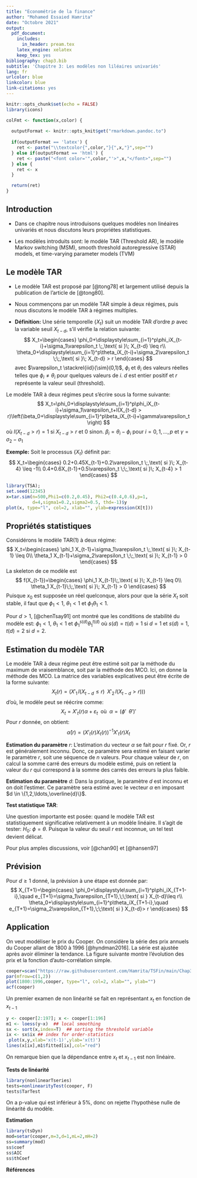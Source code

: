 ```yaml
---
title: "Econométrie de la finance"
author: "Mohamed Essaied Hamrita"
date: "Octobre 2021"
output:
  pdf_document: 
    includes:
      in_header: pream.tex
    latex_engine: xelatex
    keep_tex: yes
bibliography: chap3.bib
subtitle: 'Chapitre 3: Les modèles non liléaires univariés'
lang: fr
urlcolor: blue
linkcolor: blue
link-citations: yes
---
```



```r
knitr::opts_chunk$set(echo = FALSE)
library(icons)
```
```r
colFmt <- function(x,color) {
  
  outputFormat <- knitr::opts_knit$get("rmarkdown.pandoc.to")
  
  if(outputFormat == 'latex') {
    ret <- paste("\\textcolor{",color,"}{",x,"}",sep="")
  } else if(outputFormat == 'html') {
    ret <- paste("<font color='",color,"'>",x,"</font>",sep="")
  } else {
    ret <- x
  }

  return(ret)
}
```

## Introduction

- Dans ce chapitre nous introduisons quelques modèles non linéaires univariés et nous discutons leurs propriétes statistiques.

- Les modèles introduits sont: le modèle TAR (Threshold AR), le modèle Markov switching (MSM), smooth threshold
autoregressive (STAR) models, et time-varying parameter models (TVM)

## Le modèle TAR

- Le modèle TAR est proposé par [@tong78] et largement utilisé depuis la publication de l'article de [@tong80].

- Nous commençons par un modèle TAR simple à deux régimes, puis nous discutons le modèle TAR à régimes multiples.

- __Définition:__ Une série temporelle $\{X_t\}$ suit un modèle TAR d'ordre $p$ avec la variable seuil $X_{t-d}$, s'il vérifie la relation suivante:
$$
X_t=\begin{cases}
\phi_0+\displaystyle\sum_{i=1}^p\phi_iX_{t-i}+\sigma_1\varepsilon_t \;,\text{ si }\; X_{t-d} \leq r\\
\theta_0+\displaystyle\sum_{i=1}^p\theta_iX_{t-i}+\sigma_2\varepsilon_t \;\;,\text{ si }\; X_{t-d} > r
\end{cases}
$$
avec $\varepsilon_t \stackrel{iid}{\sim}(0,1)$, $\phi_i$ et $\theta_i$ des valeurs réelles telles que $\phi_i \neq \theta_i$ pour quelques valeurs de $i$. $d$ est entier positif et $r$ représente la valeur seuil (threshold).


Le modèle TAR à deux régimes peut s'écrire sous la forme suivante:
$$
X_t=\phi_0+\displaystyle\sum_{i=1}^p\phi_iX_{t-i}+\sigma_1\varepsilon_t+I(X_{t-d} > r)\left(\beta_0+\displaystyle\sum_{i=1}^p\beta_iX_{t-i}+\gamma\varepsilon_t \right)
$$
où $I(X_{t-d} > r)=1$ si $X_{t-d} > r$ et $0$ sinon. $\beta_i=\theta_i-\phi_i$ pour $i=0,1,\ldots,p$ et $\gamma=\sigma_2-\sigma_1$


__Exemple:__  Soit le processus $\{X_t\}$ définit par: 
$$
X_t=\begin{cases}
0.2+0.45X_{t-1}+0.2\varepsilon_t \;,\text{ si }\; X_{t-4} \leq -1\\
0.4+0.6X_{t-1}+0.5\varepsilon_t \;\;,\text{ si }\; X_{t-4} > 1
\end{cases}
$$
```r
library(TSA); 
set.seed(12345)
x=tar.sim(n=500,Phi1=c(0.2,0.45), Phi2=c(0.4,0.6),p=1,
          d=4,sigma1=0.2,sigma2=0.5, thd=-1)$y
plot(x, type="l", col=2, xlab="", ylab=expression(X[t]))
```


## Propriétés statistiques

Considérons le modèle TAR$(1)$ à deux régime:
$$
X_t=\begin{cases}
\phi_1 X_{t-1}+\sigma_1\varepsilon_t \;,\text{ si }\; X_{t-1} \leq 0\\
\theta_1 X_{t-1}+\sigma_2\varepsilon_t \;\;,\text{ si }\; X_{t-1} > 0
\end{cases}
$$
La skeleton de ce modèle est
$$
f(X_{t-1})=\begin{cases}
\phi_1 X_{t-1}\;,\text{ si }\; X_{t-1} \leq 0\\
\theta_1 X_{t-1}\;\;,\text{ si }\; X_{t-1} > 0
\end{cases}
$$
Puisque $x_0$ est supposée un réel quelconque, alors pour que la série $X_t$ soit stable, il faut que $\phi_1 < 1$, $\theta_1 < 1$ et $\phi_1 \theta_1 <1$.

Pour $d>1$, [@chenTsay91] ont montré que les conditions de stabilité du modèle est: $\phi_1 <1$, $\theta_1 <1$ et $\phi_1^{s(d)}\theta_1^{t(d)}$ où $s(d)=t(d)=1$ si $d=1$ et $s(d)=1$, $t(d)=2$ si $d=2$.

## Estimation du modèle TAR

Le modèle TAR à deux régime peut être estimé soit par la méthode du maximum de vraisemblance, soit par la méthode des MCO. Ici, on donne la méthode des MCO. La matrice des variables explicatives peut être écrite de la forme suivante:
$$
X_t(r)=\left(X'_1 \,I(X_{t-d}\leq r)\;\;X'_2\,I(X_{t-d} > r)) \right)
$$
d'où, le modèle peut se réécrire comme:
$$
X_t=X'_t(r)\alpha+\varepsilon_t\;\text{ où }\; \alpha=(\phi'\;\;\theta')'
$$
Pour $r$ donnée, on obtient:
$$
\widehat{\alpha}(r)=\left(X'_t(r)X_t(r)\right)^{-1}X'_t(r)X_t
$$


__Estimation du paramètre__ $r$: L'estimation du vecteur $\alpha$ se fait pour $r$ fixé. Or, $r$ est généralement inconnu. Donc, ce paramètre sera estimé en faisant varier le paramètre $r$, soit une séquence de $n$ valeurs. Pour chaque valeur de $r$, on calcul la somme carré des erreurs du modèle estimé, puis on retient la valeur du $r$ qui correspond à la somme des carrés des erreurs la plus faible.

__Estimation du paramètre__ $d$: Dans la pratique, le paramètre $d$ est inconnu et on doit l'estimer. Ce paramètre sera estimé avec le vecteur $\alpha$ en imposant $d \in \{1,2,\ldots,\overline{d}\}$.

__Test statistique TAR__: 

Une question importante est posée: quand le modèle TAR est statistiquement significative relativement à un modèle linéaire. Il s'agit de tester: $H_0:\; \phi=\theta$. Puisque la valeur du seuil $r$ est inconnue, un tel test devient délicat.

Pour plus amples discussions, voir [@chan90] et [@hansen97]

## Prévision


Pour $d \geq 1$ donné, la prévision à une étape est donnée par:
$$
X_{T+1}=\begin{cases}
\phi_0+\displaystyle\sum_{i=1}^p\phi_iX_{T+1-i},\quad e_{T+1}=\sigma_1\varepsilon_{T+1},\;\;\text{ si } X_{t-d}\leq r\\
\theta_0+\displaystyle\sum_{i=1}^p\theta_iX_{T+1-i},\quad e_{T+1}=\sigma_2\varepsilon_{T+1},\;\;\text{ si } X_{t-d}> r
\end{cases}
$$

## Application

On veut modéliser le prix du Cooper. On considère la série des prix annuels du Cooper allant de 1800 à 1996 [@hyndman2016]. La série est ajustée après avoir éliminer la tendance. La figure suivante montre l'évolution des prix et la fonction d'auto-corrélation simple.

```r
cooper=scan("https://raw.githubusercontent.com/Hamrita/TSFin/main/Chap3/copper.txt")
par(mfrow=c(1,2))
plot(1800:1996,cooper, type="l", col=2, xlab="", ylab="")
acf(cooper)
```

Un premier examen de non linéarité se fait en représentant $x_t$ en fonction de $x_{t-1}$

```r
y <- cooper[2:197]; x <- cooper[1:196]
m1 <- loess(y~x)  ## local smoothing
sx <- sort(x,index=T)  ## sorting the threshold variable
ix <- sx$ix ## index for order-statistics
 plot(x,y,xlab='x(t-1)',ylab='x(t)')
lines(x[ix],m1$fitted[ix],col="red")
```

On remarque bien que la dépendance entre $x_t$ et $x_{t-1}$ est non linéaire.

__Tests de linéarité__

```r
library(nonlinearTseries)
tests=nonlinearityTest(cooper, F)
tests$TarTest
```

On a p-value qui est inférieur à $5\%$, donc on rejette l'hypothèse nulle de linéarité du modèle.

__Estimation__

```r
library(tsDyn)
mod=setar(cooper,m=3,d=1,mL=2,mH=2)
ss=summary(mod)
ss$coef
ss$AIC
ss$thCoef
```

__Références__